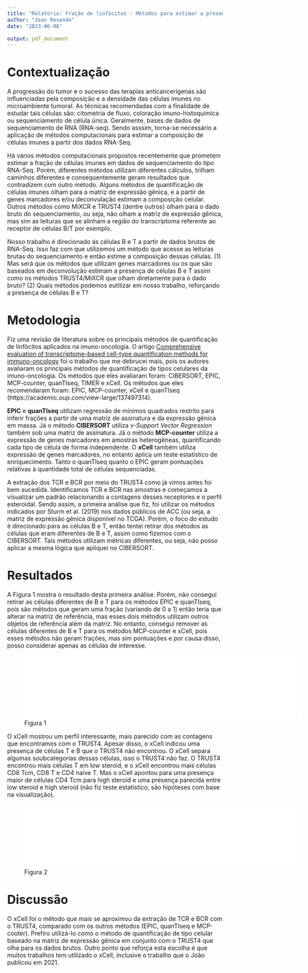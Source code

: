 ```yaml
---
title: "Relatório: Fração de linfócitos - Métodos para estimar a presença de células B e T"
author: "Jean Resende"
date: "2023-06-08"

output: pdf_document
---
```


# Contextualização
A progressão do tumor e o sucesso das terapias anticancerígenas são influenciadas pela composição e a densidade das células imunes no microambiente tumoral. As técnicas recomendadas com a finalidade de estudar tais células são: citometria de fluxo, coloração imuno-histoquímica ou sequenciamento de célula única. Geralmente, bases de dados de sequenciamento de RNA (RNA-seq). Sendo asssim, torna-se necessário a aplicação de métodos computacionais para estimar a composição de células imunes a partir dos dados RNA-Seq.

Há vários métodos computacionais propostos recentemente que prometem estimar a fração de células imunes em dados de sequenciamento do tipo RNA-Seq. Porém, diferentes métodos utilizam diferentes cálculos, trilham caminhos diferentes e consequentemente geram resultados que contradizem com outro método. Alguns métodos de quantificação de células imunes olham para a matriz de expressão gênica, e a partir de genes marcadores e/ou deconvulação estimam a composição celular. Outros métodos como MiXCR e TRUST4 (dentre outros) olham para o dado bruto do sequenciamento, ou seja, não olham a matriz de expressão gênica, mas sim as leituras que se alinham a região do transcriptoma referente ao receptor de células B/T por exemplo.

Nosso trabalho é direcionado às células B e T a partir de dados brutos de RNA-Seq. Isso faz com que utilizemos um método que acesse as leituras brutas do sequenciamento e então estime a composição dessas células. (1) Mas será que os métodos que utilizam genes marcadores ou os que são baseados em deconvolução estimam a presença de células B e T assim como os métodos TRUST4/MiXCR que olham diretamente para o dado bruto? (2) Quais métodos podemos eutilizar em nosso trabalho, reforçando a presença de células B e T?

# Metodologia
Fiz uma revisão de literatura sobre os principais métodos de quantificação de linfócitos aplicados na imuno-oncologia. O artigo [Comprehensive evaluation of transcriptome-based cell-type quantification methods for immuno-oncology](https://academic.oup.com/bioinformatics/article/35/14/i436/5529146) foi o trabalho que me debrucei mais, pois os autores avaliaram os principais métodos de quantificação de tipos celulares da imuno-oncologia. Os métodos que eles avaliaram foram: CIBERSORT, EPIC, MCP-counter, quanTIseq, TIMER e xCell. Os métodos que eles recomendaram foram: EPIC, MCP-counter, xCell e quanTIseq (https://academic.oup.com/view-large/137497314).

**EPIC** e **quanTIseq** utilizam regressão de mínimos quadrados restrito para inferir frações a partir de uma matriz de assinatura e da expressão gênica em massa. Já o método **CIBERSORT** utiliza *v-Support Vector Regression* também sob uma matriz de assinatura. Já o método **MCP-counter** utiliza a expressão de genes marcadores em amostras heterogêneas, quantificando cada tipo de célula de forma independente. O **xCell** também utiliza expressão de genes marcadores, no entanto aplica um teste estatístico de enriquecimento. Tanto o quanTIseq quanto o EPIC geram pontuações relativas à quantidade total de células sequenciadas.

A extração dos TCR e BCR por meio do TRUST4 como já vimos antes foi bem sucedida. Identificamos TCR e BCR nas amostras e começamos a visualizar um padrão relacionando a contagens desses receptores e o perfil esteroidal. Sendo assim, a primeira análise que fiz, foi utilizar os métodos indicados por Sturm et al. (2019) nos dados públicos de ACC (ou seja, a matriz de expressão gênica disponível no TCGA). Porém, o foco do estudo é direcionado para as células B e T, então tentei retirar dos métodos as células que eram diferentes de B e T, assim como fizemos com o CIBERSORT. Tais métodos utilizam métricas diferentes, ou seja, não posso aplicar a mesma lógica que apliquei no CIBERSORT.

# Resultados

A Figura 1 mostra o resultado desta primeira análise. Porém, não consegui retirar as células diferentes de B e T para os métodos EPIC e quanTIseq, pois são métodos que geram uma fração (variando de 0 a 1) então teria que alterar na matriz de referência, mas esses dois métodos utilizam outros objetos de referência além da matriz. No entanto, consegui remover as células diferentes de B e T para os métodos MCP-counter e xCell, pois esses métodos não geram frações, mas sim pontuações e por causa disso, posso considerar apenas as células de interesse.

![Figura 1](figure_01_lymphocyteFraction.pdf){width=650px}

O xCell mostrou um perfil interessante, mais parecido com as contagens que encontramos com o TRUST4. Apesar disso, o xCell indicou uma presença de células T e B que o TRUST4 não encontrou. O xCell separa algumas soubcategorias dessas células, isso o TRUST4 não faz. O TRUST4 encontrou mais células T em low steroid, e o xCell encontrou mais células CD8 Tcm, CD8 T e CD4 naive T. Mas o xCell apontou para uma presença maior de células CD4 Tcm para high steroid e uma presença parecida entre low steroid e high steroid (não fiz teste estatístico, são hipóteses com base na visualização).

![Figura 2](figure_02_xcell_trust4.pdf){width=650px}

# Discussão
O xCell foi o método que mais se aproximou da extração de TCR e BCR com o TRUST4, comparado com os outros métodos (EPIC, quanTIseq e MCP-couter). Prefiro utilizá-lo como o método de quantificação de tipo celular baseado na matriz de expressão gênica em conjunto com o TRUST4 que olha para os dados brutos. Outro ponto que reforça esta escolha é que muitos trabalhos tem utilizado o xCell, inclusive o trabalho que o João publicou em 2021.
